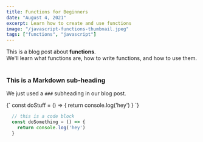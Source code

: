 ```yaml
---
title: Functions for Beginners
date: "August 4, 2021"
excerpt: Learn how to create and use functions
image: "/javascript-functions-thumbnail.jpeg"
tags: ["functions", "javascript"]
---
```


<div>
  This is a blog post about <strong>functions</strong>. <br />
  We'll learn what functions are, how to write functions, and how to use them.
</div>

<br />

### This is a Markdown sub-heading

We just used a `###` subheading in our blog post.

<SyntaxHighlighter language="javascript">
  {`
    const doStuff = () => {
      return console.log('hey')
    }
  `}
</SyntaxHighlighter>

```js
  // this is a code block
  const doSomething = () => {
    return console.log('hey')
  }
```
